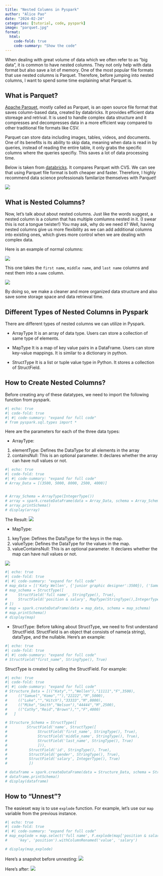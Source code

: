```yaml
---
title: "Nested Columns in Pyspark"
author: "Alice Pao"
date: "2024-02-24"
categories: [tutorial, code, pyspark]
image: "parquet.jpg"
format:
  html:
    code-fold: true
    code-summary: "Show the code"
---
```


When dealing with great volume of data which we often refer to as "big data", it is common to have nested columns. They not only help with data format but also save a lot of memory. One of the most popular file formats that use nested columns is Parquet. Therefore, before jumping into nested columns, I want to spend some time explaining what Parquet is. 


## What is Parquet? 
[Apache Parquet](https://www.databricks.com/glossary/what-is-parquet), mostly called as Parquet, is an open source file format that saves column-based data, created by databricks. It provides efficient data storeage and retrival. It is used to handle complex data structure and it compresses and decompresses data in a more efficient way compared to other traditional file formats like CSV. 

Parquet can store data including images, tables, videos, and documents. One of its benefits is its ability to skip data, meaning when data is read in by queries, instead of reading the entire table, it only grabs the specific columns where the queries specifiy. This saves a lot of data processing time. 

Below is taken from [databricks](https://www.databricks.com/glossary/what-is-parquet). It compares Parquet with CVS. We can see that using Parquet file format is both cheaper and faster. Therefore, I highly recommend data science professionals familarize themselves with Parquet! 

![](parquet_vs_cvs.png)


## What is Nested Columns? 
Now, let's talk about about nested columns. Just like the words suggest, a nested column is a column that has multiple comlumns nested in it. (I swear this is not a tongue twister!) You may ask, why do we need it? Well, having nested columns give us more flexibility as we can add additional columns into existing ones, which gives more control when we are dealing with complex data. 

Here is an example of normal columns: 

![](normal%20column.png)


This one takes the `first name`, `middle name`, and `last name` columns and nest them into a `name` column. 

![](nested_columns.png)

By doing so, we make a cleaner and more organized data structure and also save some storage space and data retrieval time. 


## Different Types of Nested Columns in Pyspark
There are different types of nested columns we can utilize in Pyspark. 

* ArrayType
It is an array of data type. Users can store a collection of same type of elements. 

* MapType
It is a map of key value pairs in a DataFrame. Users can store key-value mappings. It is similar to a dictionary in python. 

* StructType
It is a list or tuple value type in Python. It stores a collection of StructField. 

## How to Create Nested Columns? 

Before creating any of these datatypes, we need to import the following function from pyspark. 

```python
#| echo: true
#| code-fold: true
#| #| code-summary: "expand for full code"
# from pyspark.sql.types import *
```

Here are the parameters for each of the three data types: 

* ArrayType: 
1. elementType: Defines the DataType for all elements in the array
2. containsNull: This is an optional parameter. It declares whether the array can have null values or not. 
```python
#| echo: true
#| code-fold: true
#| #| code-summary: "expand for full code"
# Array_Data = [(3500, 5000, 8000, 2500, 4000)]


# Array_Schema = ArrayType(IntegerType())
# array = spark.createDataFrame(data = Array_Data, schema = Array_Schema)	
# array.printSchema()	
# display(array)	

```

The Result: 
![](array_example.png)


* MapType: 
1. keyType: Defines the DataType for the keys in the map. 
2. valueType: Defines the DataType for the values in the map. 
3. valueContainsNull: This is an optional parameter. It declares whether the map can have null values or not. 

![](unnest_before.png)

```python
#| echo: true
#| code-fold: true
#| #| code-summary: "expand for full code"
# map_data = [('Katy Wellen', {'junior graphic designer':3500}), ('Samuel Komo', {'junior data analyst':5000}), ('Luke Hitch', {'senior data analyst':8000}), ('Mike Nelson', {'office assistant':2500}), ('Cathy Reid', {'project manager':4000})]
# map_schema = StructType([
#     StructField('full name', StringType(), True),
#     StructField('position & salary', MapType(StringType(),IntegerType()),True)
# ])
# map = spark.createDataFrame(data = map_data, schema = map_schema)	
# map.printSchema()	
# display(map)
```

* StructType: 
Before talking about StructType, we need to first understand StructField. StructField is an object that consists of name(a string), dataType, and the nullable. Here's an example: 

```python
#| echo: true
#| code-fold: true
#| #| code-summary: "expand for full code"
# StructField("first_name", StringType(), True)
```

StructType is created by calling the StructField. For example: 

```python
#| echo: true
#| code-fold: true
#| #| code-summary: "expand for full code"
# Structure_Data = [(("Katy","","Wellen"),"11111","F",3500),	
#     (("Samuel","Komo",""),"22222","M",5000),	
#     (("Luke","","Hitch"),"33333","M",8000),	
#     (("Mike","Smith","Nelson"),"44444","M",2500),	
#     (("Cathy","Reid","Brown"),"","F",4000)	
#   ]	

# Structure_Schema = StructType([	
#         StructField('name', StructType([	
#              StructField('first_name', StringType(), True),	
#              StructField('middle_name', StringType(), True),	
#              StructField('last_name', StringType(), True)	
#              ])),	
#          StructField('id', StringType(), True),	
#          StructField('gender', StringType(), True),	
#          StructField('salary', IntegerType(), True)	
#          ])

# dataframe = spark.createDataFrame(data = Structure_Data, schema = Structure_Schema)
# dataframe.printSchema()	
# display(dataframe)	

```

## How to "Unnest"?

The easieset way is to use `explode` function. For example, let's use our `map` variable from the previous instance.

```python
#| echo: true
#| code-fold: true
#| #| code-summary: "expand for full code"
# map_explode = map.select('full name', F.explode(map['position & salary'])).withColumnRenamed(
#     'key', 'position').withColumnRenamed('value', 'salary')

# display(map_explode)
```
Here's a snapshot before unnesting: 
![](unnest_before.png)


Here's after:
![](unnest_after.png)
